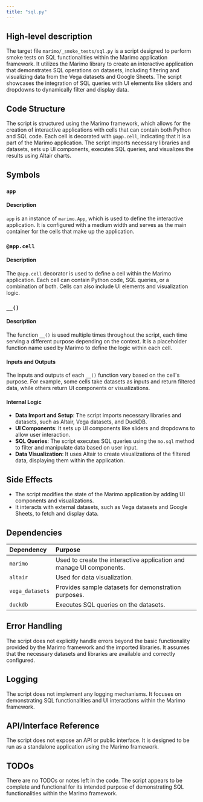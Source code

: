 ```yaml
---
title: "sql.py"
---
```


## High-level description

The target file `marimo/_smoke_tests/sql.py` is a script designed to perform smoke tests on SQL functionalities within the Marimo application framework. It utilizes the Marimo library to create an interactive application that demonstrates SQL operations on datasets, including filtering and visualizing data from the Vega datasets and Google Sheets. The script showcases the integration of SQL queries with UI elements like sliders and dropdowns to dynamically filter and display data.

## Code Structure

The script is structured using the Marimo framework, which allows for the creation of interactive applications with cells that can contain both Python and SQL code. Each cell is decorated with `@app.cell`, indicating that it is a part of the Marimo application. The script imports necessary libraries and datasets, sets up UI components, executes SQL queries, and visualizes the results using Altair charts.

## Symbols

### `app`
#### Description
`app` is an instance of `marimo.App`, which is used to define the interactive application. It is configured with a medium width and serves as the main container for the cells that make up the application.

### `@app.cell`
#### Description
The `@app.cell` decorator is used to define a cell within the Marimo application. Each cell can contain Python code, SQL queries, or a combination of both. Cells can also include UI elements and visualization logic.

### `__()`
#### Description
The function `__()` is used multiple times throughout the script, each time serving a different purpose depending on the context. It is a placeholder function name used by Marimo to define the logic within each cell.

#### Inputs and Outputs
The inputs and outputs of each `__()` function vary based on the cell's purpose. For example, some cells take datasets as inputs and return filtered data, while others return UI components or visualizations.

#### Internal Logic
- **Data Import and Setup**: The script imports necessary libraries and datasets, such as Altair, Vega datasets, and DuckDB.
- **UI Components**: It sets up UI components like sliders and dropdowns to allow user interaction.
- **SQL Queries**: The script executes SQL queries using the `mo.sql` method to filter and manipulate data based on user input.
- **Data Visualization**: It uses Altair to create visualizations of the filtered data, displaying them within the application.

## Side Effects

- The script modifies the state of the Marimo application by adding UI components and visualizations.
- It interacts with external datasets, such as Vega datasets and Google Sheets, to fetch and display data.

## Dependencies

| Dependency | Purpose |
|:-----------|:--------|
| `marimo` | Used to create the interactive application and manage UI components. |
| `altair` | Used for data visualization. |
| `vega_datasets` | Provides sample datasets for demonstration purposes. |
| `duckdb` | Executes SQL queries on the datasets. |

## Error Handling

The script does not explicitly handle errors beyond the basic functionality provided by the Marimo framework and the imported libraries. It assumes that the necessary datasets and libraries are available and correctly configured.

## Logging

The script does not implement any logging mechanisms. It focuses on demonstrating SQL functionalities and UI interactions within the Marimo framework.

## API/Interface Reference

The script does not expose an API or public interface. It is designed to be run as a standalone application using the Marimo framework.

## TODOs

There are no TODOs or notes left in the code. The script appears to be complete and functional for its intended purpose of demonstrating SQL functionalities within the Marimo framework.
